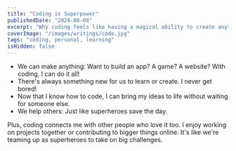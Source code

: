 ```yaml
---
title: "Coding is Superpower"
publishedDate: "2024-08-08"
excerpt: "Why coding feels like having a magical ability to create anything."
coverImage: "/images/writings/code.jpg"
tags: "coding, personal, learning"
isHidden: false
---
```


- We can make anything: Want to build an app? A game? A website? With coding, I can do it all!
- There's always something new for us to learn or create. I never get bored!
- Now that I know how to code, I can bring my ideas to life without waiting for someone else.
- We help others: Just like superheroes save the day.

Plus, coding connects me with other people who love it too. I enjoy working on projects together or contributing to bigger things online. It's like we're teaming up as superheroes to take on big challenges.